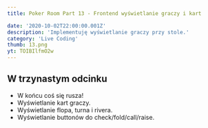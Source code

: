 ```yaml
---
title: Poker Room Part 13 - Frontend wyświetlanie graczy i kart

date: '2020-10-02T22:00:00.001Z'
description: 'Implementuję wyświetlanie graczy przy stole.'
category: 'Live Coding'
thumb: 13.png
yt: TOIBIlfmO2w
---
```


## W trzynastym odcinku

- W końcu coś się rusza!
- Wyświetlanie kart graczy.
- Wyświetlanie flopa, turna i rivera.
- Wyświetlanie buttonów do check/fold/call/raise.

<PokerRoomCommon />
